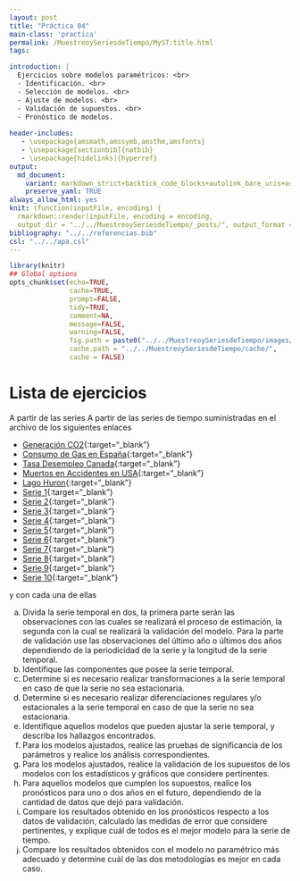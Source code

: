```yaml
---
layout: post
title: "Práctica 04"
main-class: 'practica'
permalink: /MuestreoySeriesdeTiempo/MyST:title.html
tags:

introduction: |
  Ejercicios sobre modelos paramétricos: <br>
  - Identificación. <br>
  - Selección de modelos. <br>
  - Ajuste de modelos. <br>
  - Validación de supuestos. <br>
  - Pronóstico de modelos.
  
header-includes:
   - \usepackage{amsmath,amssymb,amsthm,amsfonts}
   - \usepackage[sectionbib]{natbib}
   - \usepackage[hidelinks]{hyperref}
output:
  md_document:
    variant: markdown_strict+backtick_code_blocks+autolink_bare_uris+ascii_identifiers+tex_math_single_backslash
    preserve_yaml: TRUE
always_allow_html: yes   
knit: (function(inputFile, encoding) {
  rmarkdown::render(inputFile, encoding = encoding,
  output_dir = "../../MuestreoySeriesdeTiempo/_posts/", output_format = "all"  ) })
bibliography: "../../referencias.bib"
csl: "../../apa.csl"
---
```


```r
library(knitr)
## Global options
opts_chunk$set(echo=TRUE,
               cache=TRUE,
               prompt=FALSE,
               tidy=TRUE,
               comment=NA,
               message=FALSE,
               warning=FALSE,
               fig.path = paste0("../../MuestreoySeriesdeTiempo/images/", "Practica04"),
               cache.path = "../../MuestreoySeriesdeTiempo/cache/",
               cache = FALSE)

```

# Lista de ejercicios
A partir de las series A partir de las series de tiempo suministradas en el archivo de los siguientes enlaces

* [Generación CO2](https://github.com/jiperezga/jiperezga.github.io/raw/master/Dataset/CO2.xlsx){:target="_blank"}
* [Consumo de Gas en España](https://github.com/jiperezga/jiperezga.github.io/raw/master/Dataset/GasEspaña.xlsx){:target="_blank"}
* [Tasa Desempleo Canada](https://github.com/jiperezga/jiperezga.github.io/raw/master/Dataset/CanadianUnemploymentRate.xlsx){:target="_blank"}
* [Muertos en Accidentes en USA](https://github.com/jiperezga/jiperezga.github.io/raw/master/Dataset/USAccDeaths.xlsx){:target="_blank"}
* [Lago Huron](https://github.com/jiperezga/jiperezga.github.io/raw/master/Dataset/LakeHuron.xlsx){:target="_blank"}
* [Serie 1](https://github.com/jiperezga/jiperezga.github.io/raw/master/Dataset/MySTSim1.xlsx){:target="_blank"}
* [Serie 2](https://github.com/jiperezga/jiperezga.github.io/raw/master/Dataset/MySTSim2.xlsx){:target="_blank"} 
* [Serie 3](https://github.com/jiperezga/jiperezga.github.io/raw/master/Dataset/MySTSim3.xlsx){:target="_blank"} 
* [Serie 4](https://github.com/jiperezga/jiperezga.github.io/raw/master/Dataset/MySTSim4.xlsx){:target="_blank"} 
* [Serie 5](https://github.com/jiperezga/jiperezga.github.io/raw/master/Dataset/MySTSim5.xlsx){:target="_blank"} 
* [Serie 6](https://github.com/jiperezga/jiperezga.github.io/raw/master/Dataset/MySTSim6.xlsx){:target="_blank"} 
* [Serie 7](https://github.com/jiperezga/jiperezga.github.io/raw/master/Dataset/MySTSim7.xlsx){:target="_blank"} 
* [Serie 8](https://github.com/jiperezga/jiperezga.github.io/raw/master/Dataset/MySTSim8.xlsx){:target="_blank"} 
* [Serie 9](https://github.com/jiperezga/jiperezga.github.io/raw/master/Dataset/MySTSim9.xlsx){:target="_blank"} 
* [Serie 10](https://github.com/jiperezga/jiperezga.github.io/raw/master/Dataset/MySTSim10.xlsx){:target="_blank"}

y con cada una de ellas
<ol type = "a">
<li> Divida la serie temporal en dos, la primera parte serán las observaciones con las cuales se realizará el proceso de estimación, la segunda con la cual se realizará la validación del modelo. Para la parte de validación use las observaciones del último año o últimos dos años dependiendo de la periodicidad de la serie y la longitud de la serie temporal. </li>
<li> Identifique las componentes que posee la serie temporal. </li>
<li> Determine si es necesario realizar transformaciones a la serie temporal en caso de que la serie no sea estacionaria. </li>
<li> Determine si es necesario realizar diferenciaciones regulares y/o estacionales a la serie temporal en caso de que la serie no sea estacionaria.  </li>
<li> Identifique aquellos modelos que pueden ajustar la serie temporal, y describa los hallazgos encontrados. </li>
<li> Para los modelos ajustados, realice las pruebas de significancia de los parámetros y realice los análisis correspondientes.  </li>
<li> Para los modelos ajustados, realice la validación de los supuestos de los modelos con los estadísticos y gráficos que considere pertinentes. </li>
<li> Para aquellos modelos que cumplen los supuestos, realice los pronósticos para uno o dos años en el futuro, dependiendo de la cantidad de datos que dejó para validación. </li>
<li> Compare los resultados obtenido en los pronósticos respecto a los datos de validación, calculado las medidas de error que considere pertinentes, y explique cuál de todos es el mejor modelo para la serie de tiempo. </li>
<li> Compare los resultados obtenidos con el modelo no paramétrico más adecuado y determine cuál de las dos metodologías es mejor en cada caso. </li>
</ol>
